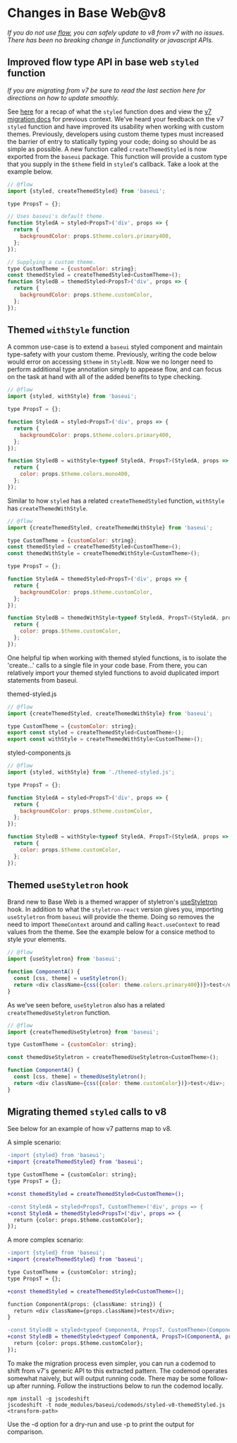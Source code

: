 

<Meta data={metadata} />

# Changes in Base Web@v8

_If you do not use [flow](https://flow.org/), you can safely update to v8 from v7 with no issues.
There has been no breaking change in functionality or javascript APIs._

## Improved flow type API in base web `styled` function

_If you are migrating from v7 be sure to read the last section here for directions on how to update
smoothly._

See [here](https://baseweb.design/components/styled/) for a recap of what the `styled` function
does and view the
[v7 migration docs](https://github.com/uber-web/baseui/blob/master/docs/migrations/01207.md) for
previous context. We've heard your feedback on the v7 `styled` function and have improved its
usability when working with custom themes. Previously, developers using custom theme types must
increased the barrier of entry to statically typing your code; doing so should be as simple as
possible. A new function called `createThemedStyled` is now exported from the `baseui` package.
This function will provide a custom type that you supply in the `$theme` field in `styled`'s
callback. Take a look at the example below.

```js
// @flow
import {styled, createThemedStyled} from 'baseui';

type PropsT = {};

// Uses baseui's default theme.
function StyledA = styled<PropsT>('div', props => {
  return {
    backgroundColor: props.$theme.colors.primary400,
  };
});

// Supplying a custom theme.
type CustomTheme = {customColor: string};
const themedStyled = createThemedStyled<CustomTheme>();
function StyledB = themedStyled<PropsT>('div', props => {
  return {
    backgroundColor: props.$theme.customColor,
  };
});
```

## Themed `withStyle` function

A common use-case is to extend a `baseui` styled component and maintain type-safety with your
custom theme. Previously, writing the code below would error on accessing `$theme` in `StyledB`.
Now we no longer need to perform additional type annotation simply to appease flow, and can focus
on the task at hand with all of the added benefits to type checking.

```js
// @flow
import {styled, withStyle} from 'baseui';

type PropsT = {};

function StyledA = styled<PropsT>('div', props => {
  return {
    backgroundColor: props.$theme.colors.primary400,
  };
});

function StyledB = withStyle<typeof StyledA, PropsT>(StyledA, props => {
  return {
    color: props.$theme.colors.mono400,
  };
});
```

Similar to how `styled` has a related `createThemedStyled` function, `withStyle` has
`createThemedWithStyle`.

```js
// @flow
import {createThemedStyled, createThemedWithStyle} from 'baseui';

type CustomTheme = {customColor: string};
const themedStyled = createThemedStyled<CustomTheme>();
const themedWithStyle = createThemedWithStyle<CustomTheme>();

type PropsT = {};

function StyledA = themedStyled<PropsT>('div', props => {
  return {
    backgroundColor: props.$theme.customColor,
  };
});

function StyledB = themedWithStyle<typeof StyledA, PropsT>(StyledA, props => {
  return {
    color: props.$theme.customColor,
  };
});
```

One helpful tip when working with themed styled functions, is to isolate the 'create...' calls
to a single file in your code base. From there, you can relatively import your themed styled
functions to avoid duplicated import statements from baseui.

themed-styled.js

```js
// @flow
import {createThemedStyled, createThemedWithStyle} from 'baseui';

type CustomTheme = {customColor: string};
export const styled = createThemedStyled<CustomTheme>();
export const withStyle = createThemedWithStyle<CustomTheme>();
```

styled-components.js

```js
// @flow
import {styled, withStyle} from './themed-styled.js';

type PropsT = {};

function StyledA = styled<PropsT>('div', props => {
  return {
    backgroundColor: props.$theme.customColor,
  };
});

function StyledB = withStyle<typeof StyledA, PropsT>(StyledA, props => {
  return {
    color: props.$theme.customColor,
  };
});
```

## Themed `useStyletron` hook

Brand new to Base Web is a themed wrapper of styletron's
[useStyletron](https://www.styletron.org/react/#usestyletron-hook) hook. In addition to what the
`styletron-react` version gives you, importing `useStyletron` from `baseui` will provide the theme.
Doing so removes the need to import `ThemeContext` around and calling `React.useContext` to read
values from the theme. See the example below for a consice method to style your elements.

```js
// @flow
import {useStyletron} from 'baseui';

function ComponentA() {
  const [css, theme] = useStyletron();
  return <div className={css({color: theme.colors.primary400})}>test</div>;
}
```

As we've seen before, `useStyletron` also has a related `createThemedUseStyletron` function.

```js
// @flow
import {createThemedUseStyletron} from 'baseui';

type CustomTheme = {customColor: string};

const themedUseStyletron = createThemedUseStyletron<CustomTheme>();

function ComponentA() {
  const [css, theme] = themedUseStyletron();
  return <div className={css({color: theme.customColor})}>test</div>;
}
```

## Migrating themed `styled` calls to v8

See below for an example of how v7 patterns map to v8.

A simple scenario:

```diff
-import {styled} from 'baseui';
+import {createThemedStyled} from 'baseui';

type CustomTheme = {customColor: string};
type PropsT = {};

+const themedStyled = createThemedStyled<CustomTheme>();

-const StyledA = styled<PropsT, CustomTheme>('div', props => {
+const StyledA = themedStyled<PropsT>('div', props => {
  return {color: props.$theme.customColor};
});
```

A more complex scenario:

```diff
-import {styled} from 'baseui';
+import {createThemedStyled} from 'baseui';

type CustomTheme = {customColor: string};
type PropsT = {};

+const themedStyled = createThemedStyled<CustomTheme>();

function ComponentA(props: {className: string}) {
  return <div className={props.className}>test</div>;
}

-const StyledB = styled<typeof ComponentA, PropsT, CustomTheme>(ComponentA, props => {
+const StyledB = themedStyled<typeof ComponentA, PropsT>(ComponentA, props => {
  return {color: props.$theme.customColor};
});
```

To make the migration process even simpler, you can run a codemod to shift from v7's generic API to
this extracted pattern. The codemod operates somewhat naively, but will output running code. There
may be some follow-up after running. Follow the instructions below to run the codemod locally.

```
npm install -g jscodeshift
jscodeshift -t node_modules/baseui/codemods/styled-v8-themedStyled.js <transform-path>
```

Use the -d option for a dry-run and use -p to print the output for comparison.

